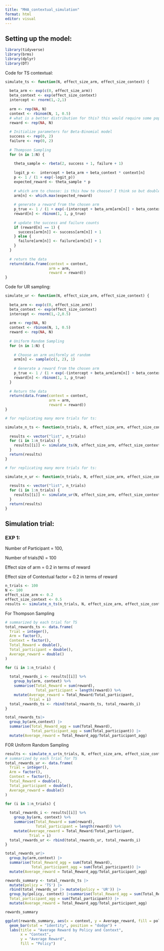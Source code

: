 ```yaml
---
title: "MHA_contextual_simulation"
format: html
editor: visual
---
```


## Setting up the model:

```r
library(tidyverse)
library(brms)
library(dplyr)
library(DT)
```

Code for TS contextual:

```r
simulate_ts <- function(N, effect_size_arm, effect_size_context) {
  
  beta_arm <- exp(c(0, effect_size_arm))
  beta_context <- exp(effect_size_context)
  intercept <- rnorm(1,-2,1)
  
  arm <- rep(NA, N)
  context <- rbinom(N, 1, 0.5) 
  # what is a better distribution for this? this would require some population-wise data
  reward <- rep(NA, N)
  
  # Initialize parameters for Beta-Binomial model
  success <- rep(0, 2)
  failure <- rep(0, 2)
  
  # Thompson Sampling
  for (n in 1:N) {
    
    theta_sample <- rbeta(2, success + 1, failure + 1)
    
    logit_p <-  intercept + beta_arm + beta_context * context[n]
    p <- 1 / (1 + exp(-logit_p))
    expected_reward <- theta_sample * p
    
    # which arm to choose: is this how to choose? I think so but double check
    arm[n] <- which.max(expected_reward)
    
    # generate a reward from the chosen arm
    p_true <- 1 / (1 + exp(-(intercept + beta_arm[arm[n]] + beta_context * context[n])))
    reward[n] <- rbinom(1, 1, p_true)
    
    # update the success and failure counts
    if (reward[n] == 1) {
      success[arm[n]] <- success[arm[n]] + 1
    } else {
      failure[arm[n]] <- failure[arm[n]] + 1
    }
  }
  
  # return the data
  return(data.frame(context = context, 
                    arm = arm,
                    reward = reward))
}

```

Code for UR sampling:

```r
simulate_ur <- function(N, effect_size_arm, effect_size_context) {
  
  beta_arm <- exp(c(0, effect_size_arm))
  beta_context <- exp(effect_size_context)
  intercept <- rnorm(1,-2,0.5)
  
  arm <- rep(NA, N)
  context <- rbinom(N, 1, 0.5) 
  reward <- rep(NA, N)
  
  # Uniform Random Sampling
  for (n in 1:N) {
    
    # Choose an arm uniformly at random
    arm[n] <- sample(c(1, 2), 1)
    
    # Generate a reward from the chosen arm
    p_true <- 1 / (1 + exp(-(intercept + beta_arm[arm[n]] + beta_context * context[n])))
    reward[n] <- rbinom(1, 1, p_true)
  }
  
  # Return the data
  return(data.frame(context = context, 
                    arm = arm,
                    reward = reward))
}


```

```r
# for replicating many more trials for ts:

simulate_n_ts <- function(n_trials, N, effect_size_arm, effect_size_context) {
  
  results <- vector("list", n_trials)
  for (i in 1:n_trials) {
    results[[i]] <- simulate_ts(N, effect_size_arm, effect_size_context)
  }
  return(results)
}

# for replicating many more trials for ts:

simulate_n_ur <- function(n_trials, N, effect_size_arm, effect_size_context) {
  
  results <- vector("list", n_trials)
  for (i in 1:n_trials) {
    results[[i]] <- simulate_ur(N, effect_size_arm, effect_size_context)
  }
  return(results)
}
```

## Simulation trial:

### EXP 1:

Number of Participant = 100,

Number of trials(N) = 100

Effect size of arm = 0.2 in terms of reward

Effect size of Contextual factor = 0.2 in terms of reward

```r
n_trials <- 100
N <- 100
effect_size_arm <- 0.2
effect_size_context <- 0.5
results <- simulate_n_ts(n_trials, N, effect_size_arm, effect_size_context)

```

For Thompson Sampling

```r

# summarized by each trial for TS
total_rewards_ts <- data.frame(
  Trial = integer(),
  Arm = factor(),
  Context = factor(),
  Total_Reward = double(),
  Total_participant = double(),
  Average_reward = double()
)

for (i in 1:n_trials) {
  
  total_rewards_i <- results[[i]] %>%
    group_by(arm, context) %>%
    summarise(Total_Reward = sum(reward),
              Total_participant = length(reward)) %>%
    mutate(Average_reward = Total_Reward/Total_participant,
           Trial = i)
  total_rewards_ts <- rbind(total_rewards_ts, total_rewards_i)
}

total_rewards_ts|>
  group_by(arm,context) |>
  summarise(Total_Reward_agg = sum(Total_Reward),
            Total_participant_agg = sum(Total_participant)) |>
  mutate(Average_reward = Total_Reward_agg/Total_participant_agg)
```

FOR Uniform Random Sampling

```r
results <- simulate_n_ur(n_trials, N, effect_size_arm, effect_size_context)
# summarized by each trial for TS
total_rewards_ur <- data.frame(
  Trial = integer(),
  Arm = factor(),
  Context = factor(),
  Total_Reward = double(),
  Total_participant = double(),
  Average_reward = double()
)

for (i in 1:n_trials) {
  
  total_rewards_i <- results[[i]] %>%
    group_by(arm, context) %>%
    summarise(Total_Reward = sum(reward),
              Total_participant = length(reward)) %>%
    mutate(Average_reward = Total_Reward/Total_participant,
           Trial = i)
  total_rewards_ur <- rbind(total_rewards_ur, total_rewards_i)
}

total_rewards_ur|>
  group_by(arm,context) |>
  summarise(Total_Reward_agg = sum(Total_Reward),
            Total_participant_agg = sum(Total_participant)) |>
  mutate(Average_reward = Total_Reward_agg/Total_participant_agg)
```

```r
rewards_summary <- total_rewards_ts |>
  mutate(policy = 'TS') |>
  rbind(total_rewards_ur |> mutate(policy = 'UR')) |>
  group_by(policy, context) |>summarise(Total_Reward_agg = sum(Total_Reward),
  Total_participant_agg = sum(Total_participant)) |>
  mutate(Average_reward = Total_Reward_agg/Total_participant_agg)

rewards_summary

ggplot(rewards_summary, aes(x = context, y = Average_reward, fill = policy)) +
  geom_bar(stat = "identity", position = "dodge") +
  labs(title = "Average Reward by Policy and Context",
       x = "Context",
       y = "Average Reward",
       fill = "Policy")
```
